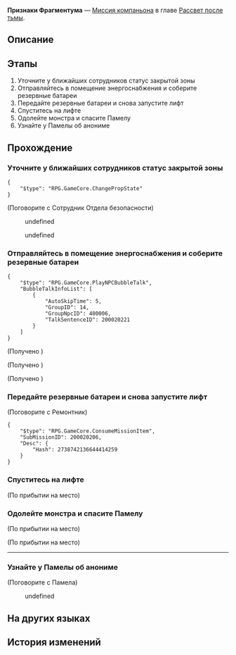 {{Дополнить|Диалоги.}}
{{Миссия Инфобокс
|id              = 2000204
|Название        = 
|Изображение     = Миссия Освоения Признаки Фрагментума.png
|Тип             = Миссия компаньона
|События         = 
|Глава           = Рассвет после тьмы
|Условия         = 
|Персонажи       = Охваченный страхом исследователь; Памела; Первопроходец; Ремонтник; Сотрудник Отдела безопасности; Трусливый исследователь
|СтартЛокация    = [[Космическая станция «Герта»]] — [[Зона хранения]]
|Локации         = Зона хранения
|Предыдущая      = 
|Следующая       = ТыМеняЗнаешь
|Награды         = Фетровая шляпа стрелка с колоском пшеницы*1 { rarity = 4 }; Журнал приключений*2; Конденсированный эфир*2; Кредиты*3 000
}}
'''Признаки Фрагментума''' — [[Миссия компаньона]] в главе [[Рассвет после тьмы]].

==Описание==
{{Описание|<!--официальное описание из Перекрёстка судеб-->}}

==Этапы==
# Уточните у ближайших сотрудников статус закрытой зоны
# Отправляйтесь в помещение энергоснабжения и соберите резервные батареи
# Передайте резервные батареи и снова запустите лифт
# Спуститесь на лифте
# Одолейте монстра и спасите Памелу
# Узнайте у Памелы об анониме

==Прохождение==
{{Дополнить}}

{{Диалог Конец}}

===Уточните у ближайших сотрудников статус закрытой зоны===
{{Описание миссии|локация=Зона хранения|Узнайте о текущем статусе закрытой зоны.}}
{{Диалог Начало}}
:<!--3-second delay-->
<pre>{
	"$type": "RPG.GameCore.ChangePropState"
}</pre>

;(Поговорите с Сотрудник Отдела безопасности)
<!--Unknown TalkSentence: 200020221-->
:{{Диалог|Стрелка}} undefined
:<!--Unknown TalkSentence: 200020223-->
:<!--Unknown TalkSentence: 200020224-->
:<!--Unknown TalkSentence: 200020225-->
:<!--Unknown TalkSentence: 200020200-->
:<!--Unknown TalkSentence: 200020228-->
:<!--Unknown TalkSentence: 200020229-->
:<!--Unknown TalkSentence: 200020230-->
:{{Диалог|Стрелка}} undefined
:<!--Unknown TalkSentence: 200020227-->
:<!--Unknown TalkSentence: 200020200-->
:<!--Unknown TalkSentence: 200020228-->
:<!--Unknown TalkSentence: 200020229-->
:<!--Unknown TalkSentence: 200020230-->
<!--Unknown TalkSentence: 200020225-->
<!--Unknown TalkSentence: 200020200-->
<!--Unknown TalkSentence: 200020228-->
<!--Unknown TalkSentence: 200020229-->
<!--Unknown TalkSentence: 200020230-->
{{Диалог Конец}}

===Отправляйтесь в помещение энергоснабжения и соберите резервные батареи===
{{Описание миссии|локация=Зона хранения|Чтобы перезапустить лифт, вам нужно найти все резервные батареи. Пусть рядом с комнатой источника питания бродят монстры, но вам придётся столкнуться с опасностью лицом к лицу...}}
{{Диалог Начало}}
:<!--3-second delay-->
<pre>{
	"$type": "RPG.GameCore.PlayNPCBubbleTalk",
	"BubbleTalkInfoList": [
		{
			"AutoSkipTime": 5,
			"GroupID": 14,
			"GroupNpcID": 400006,
			"TalkSentenceID": 200020221
		}
	]
}</pre>
;(Получено {{Item|Резервные батареи|20|x=1|text=Резервные батареи}})

;(Получено {{Item|Резервные батареи|20|x=1|text=Резервные батареи}})

;(Получено {{Item|Резервные батареи|20|x=1|text=Резервные батареи}})
{{Диалог Конец}}

===Передайте резервные батареи и снова запустите лифт===
{{Описание миссии|локация=Зона хранения|Благодаря вашим выдающимся навыкам все батареи были собраны.<br />Пора возвращаться к лифту. Исследователи всё ещё ждут вас.}}
{{Диалог Начало}}

;(Поговорите с Ремонтник)
<!--Unknown TalkSentence: 200020238-->
<pre>{
	"$type": "RPG.GameCore.ConsumeMissionItem",
	"SubMissionID": 200020206,
	"Desc": {
		"Hash": 2738742136644414259
	}
}</pre>
{{Диалог Конец}}

===Спуститесь на лифте===
{{Описание миссии|локация=Зона хранения|Обслуживающий персонал забрал резервные батареи и успешно перезапустил лифт. Вы входите в лифт, чтобы спуститься вниз.<br />Неизвестно, встретит ли вас Сплетница-Памела или неизвестная опасность.}}
{{Диалог Начало}}
<!--Unknown TalkSentence: 200020240-->
<!--Unknown TalkSentence: 200020241-->
;(По прибытии на место)
{{Диалог Конец}}

===Одолейте монстра и спасите Памелу===
{{Описание миссии|локация=Зона хранения|Пойманный в ловушку исследователь сказал вам, что Памелу последний раз видели недалеко от места появления монстров.<br />Поиск Сплетницы оказался тяжелее, чем вы предполагали, но спасение людей гораздо важнее.}}
{{Диалог Начало}}
;(По прибытии на место)

;(По прибытии на место)
<!--Unknown TalkSentence: 200020242-->
<!--Unknown TalkSentence: 200020243-->
<!--Unknown TalkSentence: 200020244-->
<!--Unknown TalkSentence: 200020245-->
----
{{Диалог Конец}}

===Узнайте у Памелы об анониме===
{{Описание миссии|локация=Зона хранения|Вам удалось одолеть монстров и спасти Сплетницу-Памелу.<br />Вы надеялись, что она оценит вашу помощь, но Памела настояла на том, чтобы вы заплатили определённую цену.<br />Вы согласились, но, как ни странно, цена Памелы - это фотография Химеко.}}
{{Диалог Начало}}

;(Поговорите с Памела)
<!--Unknown TalkSentence: 200020246-->
:{{Диалог|Стрелка}} undefined
<!--Unknown TalkSentence: 200020248-->
{{Диалог Конец}}

==На других языках==
{{На других языках
|en   = Signs of Fragmentum
|zhs  = 裂界征兆
|zht  = 裂界徵兆
|ja   = 裂界の兆し
|ko   = 열계의 징조
|es   = Señales del Fragmentum
|fr   = Signes du Fragmentum
|ru   = Признаки Фрагментума
|th   = สัญญาณแห่ง Fragmentum
|vi   = Dấu Hiệu Rãnh Nứt
|de   = Anzeichen für Fragmentum
|id   = Tanda-tanda Fragmentum
|pt   = Sinais do Fragmentum
}}

==История изменений==
{{История изменений|2.7}}
